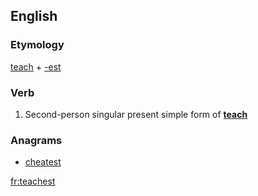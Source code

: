 {{also|tea chest}}
==English==

===Etymology===
[[teach]] + [[-est]]

===Verb===
{{head|en|verb form}}

# {{context|archaic|lang=en}} Second-person singular present simple form of '''[[teach]]'''

===Anagrams===
* [[cheatest#English|cheatest]]

[[fr:teachest]]